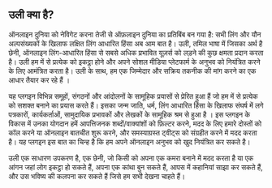 ## उली क्या है?

ऑनलाइन दुनिया को नेविगेट करना तेजी से ऑफ़लाइन दुनिया का प्रतिबिंब बन गया है: सभी लिंग और यौन अल्पसंख्यकों के खिलाफ लक्षित लिंग आधारित हिंसा अब आम बात है। उली, तमिल भाषा में जिसका अर्थ है छेनी, ऑनलाइन लिंग-आधारित हिंसा से सबसे अधिक प्रभावित यूज़र्स को लड़ने की कुछ क्षमता प्रदान करता है। उली हम में से प्रत्येक को इकट्ठा होने और अपने सोशल मीडिया प्लेटफार्म के अनुभव को नियंत्रित करने के लिए आमंत्रित करता है। उली के साथ, हम एक जिम्मेदार और सक्रिय तकनीक की मांग करने का एक आधार तैयार कर रहे हैं ।

यह प्लगइन विभिन्न समूहों, संगठनों और आंदोलनों के सामूहिक प्रयासों से प्रेरित हुआ हैं जो हम में से प्रत्येक को सशक्त बनाने का प्रयास करते हैं। इसका जन्म जाति, धर्म, लिंग आधारित हिंसा के खिलाफ संघर्ष में लगे पत्रकारों, कार्यकर्ताओं, सामुदायिक प्रभावकों और लेखकों के सामूहिक श्रम से हुआ है । इस प्लगइन के विकास में उनका योगदान हमें आपत्तिजनक शब्दों/वाक्यांशों को फ़िल्टर करने, मदद के लिए हमारे दोस्तों को कॉल करने या ऑनलाइन बातचीत शुरू करने, और समस्याग्रस्त ट्वीट्स को संग्रहीत करने में मदद करता है। यह प्लगइन इस बात का चिन्ह है कि हम अपने ऑनलाइन अनुभव को खुद नियंत्रित कर सकते है।

उली एक साधारण उपकरण है, एक छेनी, जो किसी को अपना एक कमरा बनाने में मदद करता है या एक आंगन जहां लोग इकट्ठा हो सकते हैं, अपना एक कांथा बुन सकते हैं, आपस में कहानियां साझा कर सकते हैं, और उस भविष्य की कलपना कर सकते हैं जिसे हम सभी देखना चाहते हैं।
